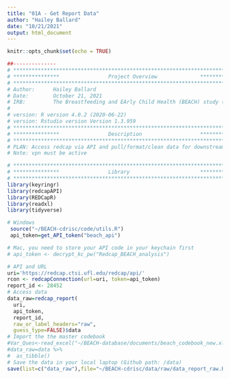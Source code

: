 ```yaml
---
title: "01A - Get Report Data"
author: "Hailey Ballard"
date: "10/21/2021"
output: html_document
---
```


```r
knitr::opts_chunk$set(echo = TRUE)
```

```r
##-------------- 
# **************************************************************************** #
# ***************                Project Overview              *************** #
# **************************************************************************** #
# Author:      Hailey Ballard
# Date:        October 21, 2021
# IRB:         The Breastfeeding and EArly Child Health (BEACH) study (IRB201601034)
#
# version: R version 4.0.2 (2020-06-22)
# version: Rstudio version Version 1.3.959 
# **************************************************************************** #
# ***************                Description                   *************** #
# **************************************************************************** #
# PLAN: Access redcap via API and pull/format/clean data for downstream analysis.
# Note: vpn must be active
```


```r
# **************************************************************************** #
# ***************                Library                       *************** #
# **************************************************************************** #
library(keyringr)
library(redcapAPI)
library(REDCapR)
library(readxl)
library(tidyverse)
```

```r
# Windows
 source("~/BEACH-cdrisc/code/utils.R")
 api_token=get_API_token("beach_api")
```

```r
# Mac, you need to store your API code in your keychain first
# api_token <- decrypt_kc_pw("Redcap_BEACH_analysis")
```

```r
# API and URL
uri='https://redcap.ctsi.ufl.edu/redcap/api/'
rcon <- redcapConnection(url=uri, token=api_token)
report_id <- 28452
# Access data
data_raw=redcap_report(
  uri,
  api_token,
  report_id,
  raw_or_label_headers="raw",
  guess_type=FALSE)$data
# Import the the master codebook
#Var_Ques<-read_excel("~/BEACH-database/documents/beach_codebook_new.xlsx")
#data_raw=data %>%
#  as_tibble()
# Save the data in your local laptop (Github path: /data)
save(list=c("data_raw"),file="~/BEACH-cdrisc/data/raw/data_report_raw.RData")
```